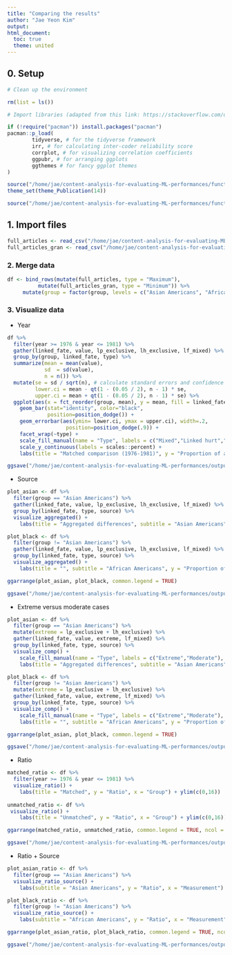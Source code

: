 ```yaml
---
title: "Comparing the results"
author: "Jae Yeon Kim"
output:
html_document: 
  toc: true
  theme: united
---
```


## 0. Setup 

```r

# Clean up the environment

rm(list = ls())

# Import libraries (adapted from this link: https://stackoverflow.com/questions/4090169/elegant-way-to-check-for-missing-packages-and-install-them)

if (!require("pacman")) install.packages("pacman")
pacman::p_load(
        tidyverse, # for the tidyverse framework
        irr, # for calculating inter-coder reliability score
        corrplot, # for visualizing correlation coefficients
        ggpubr, # for arranging ggplots 
        ggthemes # for fancy ggplot themes
)

source("/home/jae/content-analysis-for-evaluating-ML-performances/functions/theme_publications.r")
theme_set(theme_Publication(14))

source("/home/jae/content-analysis-for-evaluating-ML-performances/functions/text_analysis.r")

```

## 1. Import files 

```r

full_articles <- read_csv("/home/jae/content-analysis-for-evaluating-ML-performances/processed_data/full_articles.csv")
full_articles_gran <- read_csv("/home/jae/content-analysis-for-evaluating-ML-performances/processed_data/full_articles_gran.csv")

```

### 2. Merge data 

```r

df <- bind_rows(mutate(full_articles, type = "Maximum"),
          mutate(full_articles_gran, type = "Minimum")) %>%
     mutate(group = factor(group, levels = c("Asian Americans", "African Americans")))

```

### 3. Visualize data 

- Year 

```r

df %>%
  filter(year >= 1976 & year <= 1981) %>%
  gather(linked_fate, value, lp_exclusive, lh_exclusive, lf_mixed) %>%
  group_by(group, linked_fate, type) %>%
  summarize(mean = mean(value),
            sd  = sd(value),
            n = n()) %>%
  mutate(se = sd / sqrt(n), # calculate standard errors and confidence intervals 
         lower.ci = mean - qt(1 - (0.05 / 2), n - 1) * se,
         upper.ci = mean + qt(1 - (0.05 / 2), n - 1) * se) %>%
  ggplot(aes(x = fct_reorder(group, mean), y = mean, fill = linked_fate)) +
    geom_bar(stat="identity", color="black", 
             position=position_dodge()) +
    geom_errorbar(aes(ymin= lower.ci, ymax = upper.ci), width=.2,
                   position=position_dodge(.9)) +
    facet_wrap(~type) +
    scale_fill_manual(name = "Type", labels = c("Mixed","Linked hurt","Linked progress"), values=c("purple","red","blue")) +
    scale_y_continuous(labels = scales::percent) +
    labs(title = "Matched comparison (1976-1981)", y = "Proportion of articles", x = "Group") 

ggsave("/home/jae/content-analysis-for-evaluating-ML-performances/outputs/matched_comparison_year.png")
```

- Source

```r

plot_asian <- df %>%
  filter(group == "Asian Americans") %>%
  gather(linked_fate, value, lp_exclusive, lh_exclusive, lf_mixed) %>%
  group_by(linked_fate, type, source) %>%
  visualize_aggregated() +
    labs(title = "Aggregated differences", subtitle = "Asian Americans", y = "Proportion of articles", x = "Group") 

plot_black <- df %>%
  filter(group != "Asian Americans") %>%
  gather(linked_fate, value, lp_exclusive, lh_exclusive, lf_mixed) %>%
  group_by(linked_fate, type, source) %>%
  visualize_aggregated() +
    labs(title = "", subtitle = "African Americans", y = "Proportion of articles", x = "Group") 

ggarrange(plot_asian, plot_black, common.legend = TRUE)

ggsave("/home/jae/content-analysis-for-evaluating-ML-performances/outputs/matched_comparison_source.png", width = 13)

```
- Extreme versus moderate cases 

```r

plot_asian <- df %>%
  filter(group == "Asian Americans") %>%
  mutate(extreme = lp_exclusive + lh_exclusive) %>%
  gather(linked_fate, value, extreme, lf_mixed) %>%
  group_by(linked_fate, type, source) %>%
  visualize_comp() +
    scale_fill_manual(name = "Type", labels = c("Extreme","Moderate"), values=c("red","blue")) +
    labs(title = "Aggregated differences", subtitle = "Asian Americans", y = "Proportion of articles", x = "Group") 

plot_black <- df %>%
  filter(group != "Asian Americans") %>%
  mutate(extreme = lp_exclusive + lh_exclusive) %>%
  gather(linked_fate, value, extreme, lf_mixed) %>%
  group_by(linked_fate, type, source) %>%
  visualize_comp() +
    scale_fill_manual(name = "Type", labels = c("Extreme","Moderate"), values=c("red","blue")) +
    labs(title = "", subtitle = "African Americans", y = "Proportion of articles", x = "Group") 

ggarrange(plot_asian, plot_black, common.legend = TRUE)

ggsave("/home/jae/content-analysis-for-evaluating-ML-performances/outputs/matched_comparison_comp.png", width = 13)

```

- Ratio 

```r

matched_ratio <- df %>%
  filter(year >= 1976 & year <= 1981) %>%
  visualize_ratio() +
    labs(title = "Matched", y = "Ratio", x = "Group") + ylim(c(0,16))
            
unmatched_ratio <- df %>%
 visualize_ratio() +
    labs(title = "Unmatched", y = "Ratio", x = "Group") + ylim(c(0,16))

ggarrange(matched_ratio, unmatched_ratio, common.legend = TRUE, ncol = 1) 

ggsave("/home/jae/content-analysis-for-evaluating-ML-performances/outputs/matched_comparison_ratio.png", height = 10)

```

- Ratio + Source 

```r

plot_asian_ratio <- df %>%
  filter(group == "Asian Americans") %>%
  visualize_ratio_source() +
    labs(subtitle = "Asian Americans", y = "Ratio", x = "Measurement") 

plot_black_ratio <- df %>%
  filter(group != "Asian Americans") %>%
  visualize_ratio_source() +
    labs(subtitle = "African Americans", y = "Ratio", x = "Measurement") 

ggarrange(plot_asian_ratio, plot_black_ratio, common.legend = TRUE, ncol = 1)

ggsave("/home/jae/content-analysis-for-evaluating-ML-performances/outputs/matched_comparison_ratio_year.png", height = 10)

```